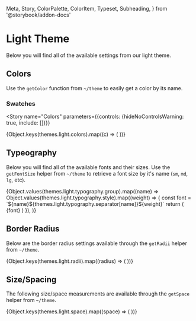   Meta,
  Story,
  ColorPalette,
  ColorItem,
  Typeset,
  Subheading,
} from '@storybook/addon-docs'


<Meta title="Theming/Light Theme" />


# Light Theme

Below you will find all of the available settings from our light theme.

## Colors

Use the `getColor` function from `~/theme` to easily get a color
by its name.

### Swatches

<Story
  name="Colors"
  parameters={{controls: {hideNoControlsWarning: true, include: []}}}
>
  <ColorPalette>
    {Object.keys(themes.light.colors).map((c) => (
      <ColorItem title={c} colors={[themes.light.colors[c]]} key={c} />
    ))}
  </ColorPalette>
</Story>

## Typeography

Below you will find all of the available fonts and their sizes. Use
the `getFontSize` helper from `~/theme` to retrieve a font size by
it's name (`sm`, `md`, `lg`, etc).

<Story name="Fonts">
  {Object.values(themes.light.typography.group).map((name) =>
    Object.values(themes.light.typography.style).map((weight) => {
      const font = `${name}${themes.light.typography.separator[name]}${weight}`
      return (
        <Box key={name + weight}>
          <Subheading>{font}</Subheading>
          <Typeset
            fontFamily={font}
            fontSizes={Object.values(themes.light.fontSizes)}
          />
        </Box>
      )
    }),
  )}
</Story>

## Border Radius

Below are the border radius settings available through the `getRadii`
helper from `~/theme`.

<Story name="Radius">
  {Object.keys(themes.light.radii).map((radius) => (
    <Box
      borderRadius={radius}
      bg="overlay"
      p="sm"
      display="inline-flex"
      justifyContent="center"
      alignItems="center"
      width={60}
      height={60}
      key={radius}
    >
      <Title color="white" variant="navigation">
        {radius}
      </Title>
    </Box>
  ))}
</Story>

## Size/Spacing

The following size/space measurements are available through the `getSpace`
helper from `~/theme`.

<Story name="Spacing">
  {Object.keys(themes.light.space).map((space) => (
    <Box margin="sm" flexDirection="row" alignItems="flex-end" key={space}>
      <Box width={100}>
        <Title variant="navigation">
          {space}: {themes.light.space[space]}
        </Title>
      </Box>
      <Box
        borderBottomWidth={1}
        borderLeftWidth={1}
        borderRightWidth={1}
        borderBottomColor="overlay"
        borderLeftColor="overlay"
        borderRightColor="overlay"
        width={themes.light.space[space]}
        height={3}
      />
    </Box>
  ))}
</Story>
